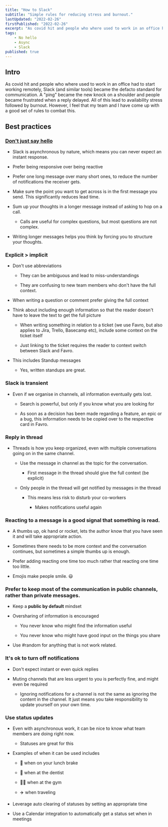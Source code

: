 ```yaml
---
title: "How to Slack"
subtitle: "Simple rules for reducing stress and burnout."
lastUpdated: "2022-02-26"
firstPublished: "2022-02-26"
excerpt: "As covid hit and people who where used to work in an office had to start working remotely, Slack (and similar tools) became the defacto standard for communication. However, bad practices quickly lead to availability stress followed by burnout. This is a collection of rules that I use to avoid this."
tags:
    - No hello
    - Async
    - Slack
published: true
---
```


## Intro

As covid hit and people who where used to work in an office had to start working remotely, Slack (and similar tools) became the defacto standard for communication. A "ping" became the new knock on a shoulder and people became frustrated when a reply delayed. All of this lead to availability stress followed by burnout. However, I feel that my team and I have come up with a good set of rules to combat this.

## Best practices

### [Don't just say hello](https://nohello.net/)

  * Slack is asynchronous by nature, which means you can never expect an instant response.

  * Prefer being responsive over being reactive

  * Prefer one long message over many short ones, to reduce the number of notifications the receiver gets.

  * Make sure the point you want to get across is in the first message you send. This significantly reduces lead time.

  * Sum up your thoughts in a longer message instead of asking to hop on a call.

    * Calls are useful for complex questions, but most questions are not complex.

  *  Writing longer messages helps you think by forcing you to structure your thoughts.

### Explicit > implicit

* Don't use abbreviations

  * They can be ambiguous and lead to miss-understandings

  * They are confusing to new team members who don't have the full context.

* When writing a question or comment prefer giving the full context

* Think about including enough information so that the reader doesn't have to leave the text to get the full picture
  
  * When writing something in relation to a ticket (we use Favro, but also applies to Jira, Trello, Basecamp etc), include some context on the ticket itself

  * Just linking to the ticket requires the reader to context switch between Slack and Favro.

* This includes Standup messages

  * Yes, written standups are great.

### Slack is transient

* Even if we organise in channels, all information eventually gets lost.

  * Search is powerful, but only if you know what you are looking for

  * As soon as a decision has been made regarding a feature, an epic or a bug, this information needs to be copied over to the respective card in Favro.


### Reply in thread

* Threads is how you keep organized, even with multiple conversations going on in the same channel.

  * Use the message in channel as the topic for the conversation.

    * First message in the thread should give the full context (be explicit)

  * Only people in the thread will get notified by messages in the thread
  
    * This means less risk to disturb your co-workers

      * Makes notifications useful again

### Reacting to a message is a good signal that something is read. 

  * A thumbs up, ok hand or rocket, lets the author know that you have seen it and will take appropriate action. 

  * Sometimes there needs to be more context and the conversation continues, but sometimes a simple thumbs up is enough.

  * Prefer adding reacting one time too much rather that reacting one time too little.

  * Emojis make people smile. 😃

### Prefer to keep most of the communication in public channels, rather than private messages. 

  * Keep a **public by default** mindset

* Oversharing of information is encouraged

  * You never know who might find the information useful

  * You never know who might have good input on the things you share

* Use #random for anything that is not work related.

### It's ok to turn off notifications

* Don't expect instant or even quick replies

* Muting channels that are less urgent to you is perfectly fine, and might even be required

  * Ignoring notifications for a channel is not the same as ignoring the content in the channel. It just means you take responsibility to update yourself on your own time.

### Use status updates

* Even with asynchronous work, it can be nice to know what team members are doing right now. 

  * Statuses are great for this

* Examples of when it can be used includes

  * 🍚 when on your lunch brake

  * 🦷 when at the dentist

  * 🏋🏻 when at the gym

  * ✈️ when traveling

* Leverage auto clearing of statuses by setting an appropriate time

* Use a Calendar integration to automatically get a status set when in meetings
